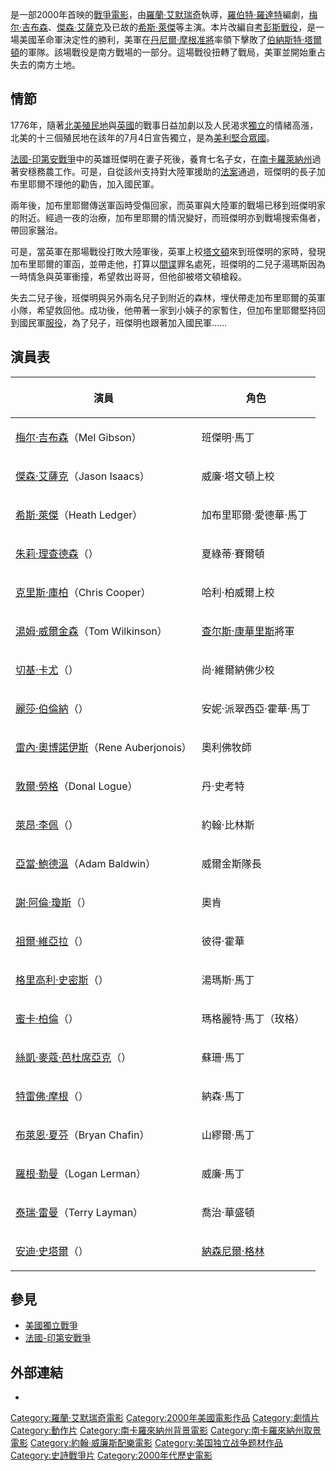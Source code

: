 {{unreferenced|time=2018-11-19T10:28:57+00:00}}
{{noteTA
|1=zh-hans:爱国者;zh-hk:孤軍雄心;zh-tw:決戰時刻;
|G1=Movie
|G2=Show
|2=zh-hans:希斯·莱杰;zh-hk:希夫·烈爵;zh-tw:希斯·萊傑;
|3=zh-hans:希斯;zh-hk:希夫;zh-tw:希斯;
|4=zh-hans:莱杰;zh-hk:烈爵;zh-tw:萊傑;
}}
{{Infobox Film
| name               = 爱国者
| original_name      = ''{{lang|en|The Patriot}}''
| image              = The Patriot poster (2000 film Version).jpg
| caption            = 宣傳海報
| director           = [[羅蘭·艾默瑞奇|羅蘭·艾默瑞奇]]
| producer           = 
| writer             = [[羅伯特·羅達特|羅伯特·羅達特]]
| starring           = [[梅尔·吉布森|梅尔·吉布森]]<br>[[傑森·艾薩克|傑森·艾薩克]]<br>[[希斯·萊傑|希斯·萊傑]]<br>[[朱莉·理查德森|朱莉·理查德森]]<br>[[克里斯·庫柏|克里斯·庫柏]]<br>[[湯姆·威爾金森|湯姆·威爾金森]]<br>[[切基·卡尤|切基·卡尤]]<br>[[麗莎·伯倫納|麗莎·伯倫納]]
| music              = [[約翰·威廉姆斯|約翰·威廉姆斯]]
| cinematography     = [[卡列·戴斯卡爾|卡列·戴斯卡爾]]
| editing            = [[大衛·布倫納|大衛·布倫納]]
| production_company = 
| distributor        = [[哥倫比亞電影公司|哥倫比亞電影公司]]
| released           = （美国）2000年6月27日（首映）<br>（美国）2000年6月28日<br>（英国）2000年7月14日<br>（澳大利亚）2000年7月20日<br>（台湾）2000年7月22日 <br>（德国）2000年8月3日<br>（香港）2000年8月24日
| runtime            = 164 分鐘
| country            = [[美国电影|美国]]<br>[[德国电影|德国]]
| language           = [[英語|英語]]
| budget             = $110,000,000 [[美元|美元]]
| gross              = $215,300,000 [[美元|美元]]（全球）
| preceded_by        = 
| followed_by        = 
| website            = 
| amg_id             = 
| imdb_id            = 0187393
| cn_name            = 愛國者
| hk_name            = 孤軍雄心
| tw_name            = 決戰時刻
}}
{{作品名稱|name=''The Patriot''|hk=孤軍雄心|tw=決戰時刻|cn=愛國者}}是一部2000年首映的[[戰爭|戰爭]][[電影|電影]]，由[[羅蘭·艾默瑞奇|羅蘭·艾默瑞奇]]執導，[[羅伯特·羅達特|羅伯特·羅達特]]編劇，[[梅尔·吉布森|梅尔·吉布森]]、[[傑森·艾薩克|傑森·艾薩克]]及已故的[[希斯·萊傑|希斯·萊傑]]等主演。本片改編自[[考彭斯戰役|考彭斯戰役]]，是一場美國革命軍決定性的勝利，美軍在[[丹尼爾·摩根|丹尼爾·摩根]][[准將|准將]]率領下擊敗了[[伯納斯特·塔爾頓|伯納斯特·塔爾頓]]的軍隊。該場戰役是南方戰場的一部分。這場戰役扭轉了戰局，美軍並開始重占失去的南方土地。

==情節==

1776年，隨著[[北美洲|北美]][[殖民地|殖民地]]與[[英國|英國]]的戰事日益加劇以及人民渴求[[獨立|獨立]]的情緒高漲，北美的十三個殖民地在該年的7月4日宣告獨立，是為[[美利堅合眾國|美利堅合眾國]]。

[[法國-印第安戰爭|法國-印第安戰爭]]中的英雄班傑明在妻子死後，養育七名子女，在[[南卡羅萊納州|南卡羅萊納州]]過著安穩務農工作。可是，自從該州支持對大陸軍援助的[[法案|法案]]通過，班傑明的長子加布里耶爾不理他的勸告，加入國民軍。

兩年後，加布里耶爾傳送軍函時受傷回家，而英軍與大陸軍的戰場已移到班傑明家的附近。經過一夜的治療，加布里耶爾的情況變好，而班傑明亦到戰場搜索傷者，帶回家醫治。

可是，當英軍在那場戰役打敗大陸軍後，英軍上校[[伯納斯特·塔爾頓|塔文頓]]來到班傑明的家時，發現加布里耶爾的軍函，並帶走他，打算以[[間谍|間谍]]罪名處死，班傑明的二兒子湯瑪斯因為一時情急與英軍衝撞，希望救出哥哥，但他卻被塔文頓槍殺。

失去二兒子後，班傑明與另外兩名兒子到附近的森林，埋伏帶走加布里耶爾的英軍小隊，希望救回他。成功後，他帶著一家到小姨子的家暫住，但加布里耶爾堅持回到國民軍[[兵役|服役]]，為了兒子，班傑明也跟著加入國民軍……

==演員表==

{| class="wikitable" width="50%"
|- bgcolor="#CCCCCC"
! 演員 !! 角色
|- 
| [[梅尔·吉布森|梅尔·吉布森]]（Mel Gibson） || 班傑明·馬丁
|- 
| [[傑森·艾薩克|傑森·艾薩克]]（Jason Isaacs） || 威廉·塔文頓上校
|- 
| [[希斯·萊傑|希斯·萊傑]]（Heath Ledger） || 加布里耶爾·愛德華·馬丁
|- 
| [[朱莉·理查德森|朱莉·理查德森]]（{{link-en|Joely Richardson|Joely Richardson}}） || 夏綠蒂·賽爾頓
|- 
| [[克里斯·庫柏|克里斯·庫柏]]（Chris Cooper） || 哈利·柏威爾上校
|- 
| [[湯姆·威爾金森|湯姆·威爾金森]]（Tom Wilkinson） || [[第一代康沃利斯侯爵查爾斯·康沃利斯|查尔斯·康華里斯]]將軍
|- 
| [[切基·卡尤|切基·卡尤]]（{{link-en|Tchéky Karyo|Tchéky Karyo}}） || 尚·維爾納佛少校
|- 
| [[麗莎·伯倫納|麗莎·伯倫納]]（{{link-en|Lisa Brenner|Lisa Brenner}}） || 安妮·派翠西亞·霍華·馬丁
|- 
| [[雷內·奧博諾伊斯|雷內·奧博諾伊斯]]（Rene Auberjonois） || 奧利佛牧師
|- 
| [[敦爾·勞格|敦爾·勞格]]（Donal Logue） || 丹·史考特
|- 
| [[萊昂·李佩|萊昂·李佩]]（{{link-en|Leon Rippy|Leon Rippy}}） || 約翰·比林斯
|- 
| [[亞當·鮑德溫|亞當·鮑德溫]]（Adam Baldwin） || 威爾金斯隊長
|- 
| [[謝·阿倫·瓊斯|謝·阿倫·瓊斯]]（{{link-en|Jay Arlen Jones|Jay Arlen Jones}}） || 奧肯
|- 
| [[祖爾·維亞拉|祖爾·維亞拉]]（{{link-en|Joey D. Vieira|Joey D. Vieira}}） || 彼得·霍華
|- 
| [[格里高利·史密斯|格里高利·史密斯]]（{{link-en|Gregory Smith|Gregory Smith}}） || 湯瑪斯·馬丁
|- 
| [[蜜卡·柏倫|蜜卡·柏倫]]（{{link-en|Mika Boorem|Mika Boorem}}） || 瑪格麗特·馬丁（玫格）
|- 
| [[絲凱·麥蔻·芭杜席亞克|絲凱·麥蔻·芭杜席亞克]]（{{link-en|Skye McCole Bartusiak|Skye McCole Bartusiak}}） || 蘇珊·馬丁
|- 
| [[特雷佛·摩根|特雷佛·摩根]]（{{link-en|Trevor Morgan|Trevor Morgan}}） || 納森·馬丁
|-
| [[布萊恩·夏芬|布萊恩·夏芬]]（Bryan Chafin） || 山繆爾·馬丁
|-
| [[羅根·勒曼|羅根·勒曼]]（Logan Lerman） || 威廉·馬丁 
|-
| [[泰瑞·雷曼|泰瑞·雷曼]]（Terry Layman） || 喬治·華盛頓 
|-
| [[安迪·史塔爾|安迪·史塔爾]]（{{link-en|Andy Stahl|Andy Stahl}}） || [[納撒尼爾·格林|納森尼爾·格林]]
|}

==參見==
*[[美國獨立戰爭|美國獨立戰爭]]
*[[法國-印第安戰爭|法國-印第安戰爭]]

==外部連結==
{{wikiquote|爱国者}}
*{{imdb title|tt0187393|孤軍雄心}}

{{羅蘭·艾默瑞奇}}
{{DEFAULTSORT:The Patriot}}
[[Category:羅蘭·艾默瑞奇電影|Category:羅蘭·艾默瑞奇電影]]
[[Category:2000年美國電影作品|Category:2000年美國電影作品]]
[[Category:劇情片|Category:劇情片]]
[[Category:動作片|Category:動作片]]
[[Category:南卡羅來納州背景電影|Category:南卡羅來納州背景電影]]
[[Category:南卡羅來納州取景電影|Category:南卡羅來納州取景電影]]
[[Category:約翰·威廉斯配樂電影|Category:約翰·威廉斯配樂電影]]
[[Category:美国独立战争题材作品|Category:美国独立战争题材作品]]
[[Category:史詩戰爭片|Category:史詩戰爭片]]
[[Category:2000年代歷史電影|Category:2000年代歷史電影]]